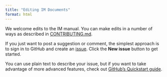 ```yaml
---
title: "Editing IM Documents"
format: html
---
```


We welcome edits to the IM manual. You can make edits in a number of ways as described in [CONTRIBUTING.md](https://github.com/lter/docs-network/blob/main/CONTRIBUTING.md).

If you just want to post a suggestion or comment, the simplest approach is to sign in to GitHub and create an [issue](https://github.com/lter/docs-network/issues). Click the **New issue** button to get started.

You can use plain text to describe your issue, but if you want to take advantage of more advanced features, check out [GitHub's Quickstart guide](https://docs.github.com/en/issues/tracking-your-work-with-issues/quickstart).
